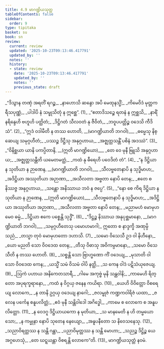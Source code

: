 ```yaml
---
title: 4.9 မာဂဏ္ဍိယသုတ္တ
tableOfContents: false
sidebar:
  order: 9
type: tipitaka
basket: su
book: sn
review:
  current: review
  updated: '2025-10-23T09:13:46.417791'
  updated_by: ''
  notes: ''
  history:
  - state: review
    date: '2025-10-23T09:13:46.417791'
    updated_by: ''
    notes: ''
    previous_state: draft
---
```



<ReviewStatus review={frontmatter.review} showDetails={true} />

<HypothesisAnnotation frontmatter={frontmatter} />

<DynamicBreadcrumb />

<Division number="842" book="sn" e="ch" v="18" p="409">

<Paragraph number="1011" type="verses" book="sn">
_“ဒိသွာန တဏှံ အရတိံ ရဂဉ္စ,_  
_နာဟောသိ ဆန္ဒော အပိ မေထုနသ္မိံ;_  
_ကိမေဝိဒံ မုတ္တကရီသပုဏ္ဏံ,_  
_ပါဒါပိ နံ သမ္ဖုသိတုံ န ဣစ္ဆေ”. (1)_  

</Paragraph>

</Division>
<Division number="843" book="sn" e="ch" v="18" p="409">

<Paragraph number="1012" type="verses" book="sn">
_“ဧတာဒိသဉ္စေ ရတနံ န ဣစ္ဆသိ,_  
_နာရိံ နရိန္ဒေဟိ ဗဟူဟိ ပတ္ထိတံ;_  
_ဒိဋ္ဌိဂတံ သီလဝတံ နု ဇီဝိတံ,_  
_ဘဝူပပတ္တိဉ္စ ဝဒေသိ ကီဒိသံ”. (2)_  

</Paragraph>

</Division>
<Division number="844" book="sn" e="ch" v="18" p="409">

<Paragraph number="1013" type="verses" book="sn">
_“ဣဒံ ဝဒါမီတိ န တဿ ဟောတိ, __(မာဂဏ္ဍိယာတိ ဘဂဝါ)___  
_ဓမ္မေသု နိစ္ဆေယျ သမုဂ္ဂဟီတံ;_  
_ပဿဉ္စ ဒိဋ္ဌီသု အနုဂ္ဂဟာယ,_  
_အဇ္ဈတ္တသန္တိံ ပစိနံ အဒဿံ”. (3)_  

</Paragraph>

</Division>
<Division number="845" book="sn" e="ch" v="18" p="410">

<Paragraph number="1014" type="verses" book="sn">
_“ဝိနိစ္ဆယာ ယာနိ ပကပ္ပိတာနိ, __(ဣတိ မာဂဏ္ဍိယော)___  
_တေ ဝေ မုနီ ဗြူသိ အနုဂ္ဂဟာယ;_  
_အဇ္ဈတ္တသန္တီတိ ယမေတမတ္ထံ,_  
_ကထံ နု ဓီရေဟိ ပဝေဒိတံ တံ”. (4)_  

</Paragraph>

</Division>
<Division number="846" book="sn" e="ch" v="18" p="410">

<Paragraph number="1015" type="verses" book="sn">
_“န ဒိဋ္ဌိယာ န သုတိယာ န ဉာဏေန, __(မာဂဏ္ဍိယာတိ ဘဂဝါ)___  
_သီလဗ္ဗတေနာပိ န သုဒ္ဓိမာဟ;_  
_အဒိဋ္ဌိယာ အဿုတိယာ အဉာဏာ,_  
_အသီလတာ အဗ္ဗတာ နောပိ တေန;_  
_ဧတေ စ နိဿဇ္ဇ အနုဂ္ဂဟာယ,_  
_သန္တော အနိဿာယ ဘဝံ န ဇပ္ပေ”. (5)_  

</Paragraph>

</Division>
<Division number="847" book="sn" e="ch" v="18" p="410">

<Paragraph number="1016" type="verses" book="sn">
_“နော စေ ကိရ ဒိဋ္ဌိယာ န သုတိယာ န ဉာဏေန, __(ဣတိ မာဂဏ္ဍိယော)___  
_သီလဗ္ဗတေနာပိ န သုဒ္ဓိမာဟ;_  
_အဒိဋ္ဌိယာ အဿုတိယာ အဉာဏာ,_  
_အသီလတာ အဗ္ဗတာ နောပိ တေန;_  
_မညာမဟံ မောမုဟမေဝ ဓမ္မံ,_  
_ဒိဋ္ဌိယာ ဧကေ ပစ္စေန္တိ သုဒ္ဓိံ”. (6)_  

</Paragraph>

</Division>
<Division number="848" book="sn" e="ch" v="18" p="410">

<Paragraph number="1017" type="verses" book="sn">
_“ဒိဋ္ဌဉ္စ နိဿာယ အနုပုစ္ဆမာနော, __(မာဂဏ္ဍိယာတိ ဘဂဝါ)___  
_သမုဂ္ဂဟီတေသု ပမောဟမာဂါ;_  
ဣတော စ နာဒ္ဒက္ခိ အဏုမ္ပိ သညံ,_  
_တသ္မာ တုဝံ မောမုဟတော ဒဟာသိ. (7)_  

</Paragraph>

</Division>
<Division number="849" book="sn" e="ch" v="18" p="410">

<Paragraph number="1018" type="verses" book="sn">
_သမော ဝိသေသီ ဥဒ ဝါ နိဟီနော,_  
_ယော မညတိ သော ဝိဝဒေထ တေန;_  
_တီသု ဝိဓာသု အဝိကမ္ပမာနော,_  
_သမော ဝိသေသီတိ န တဿ ဟောတိ. (8)_  

</Paragraph>

</Division>
<Division number="850" book="sn" e="ch" v="18" p="410">

<Paragraph number="1019" type="verses" book="sn">
_သစ္စန္တိ သော ဗြာဟ္မဏော ကိံ ဝဒေယျ,_  
_မုသာတိ ဝါ သော ဝိဝဒေထ ကေန;_  
_ယသ္မိံ သမံ ဝိသမံ ဝါပိ နတ္ထိ,_  
_သ ကေန ဝါဒံ ပဋိသံယုဇေယျ. (9)_  

</Paragraph>

</Division>
<Division number="851" book="sn" e="ch" v="18" p="411">

<Paragraph number="1020" type="verses" book="sn">
_ဩကံ ပဟာယ အနိကေတသာရီ,_  
_ဂါမေ အကုဗ္ဗံ မုနိ သန္ထဝါနိ;_  
_ကာမေဟိ ရိတ္တော အပုရက္ခရာနော,_  
_ကထံ န ဝိဂ္ဂယှ ဇနေန ကယိရာ. (10)_  

</Paragraph>

</Division>
<Division number="852" book="sn" e="ch" v="18" p="411">

<Paragraph number="1021" type="verses" book="sn">
_ယေဟိ ဝိဝိတ္တော ဝိစရေယျ လောကေ,_  
_န တာနိ ဥဂ္ဂယှ ဝဒေယျ နာဂေါ;_  
_ဇလမ္ဗုဇံ ကဏ္ဍကဝါရိဇံ ယထာ,_  
_ဇလေန ပင်္ကေန စနူပလိတ္တံ;_  
_ဧဝံ မုနီ သန္တိဝါဒေါ အဂိဒ္ဓေါ,_  
_ကာမေ စ လောကေ စ အနူပလိတ္တော. (11)_  

</Paragraph>

</Division>
<Division number="853" book="sn" e="ch" v="18" p="411">

<Paragraph number="1022" type="verses" book="sn">
_န ဝေဒဂူ ဒိဋ္ဌိယာယကော န မုတိယာ,_  
_သ မာနမေတိ န ဟိ တမ္မယော သော;_  
_န ကမ္မုနာ နောပိ သုတေန နေယျော,_  
_အနူပနီတော သ နိဝေသနေသု. (12)_  

</Paragraph>

</Division>
<Division number="854" book="sn" e="ch" v="18" p="411">

<Paragraph number="1023" type="verses" book="sn">
_သညာဝိရတ္တဿ န သန္တိ ဂန္ထာ,_  
_ပညာဝိမုတ္တဿ န သန္တိ မောဟာ;_  
_သညဉ္စ ဒိဋ္ဌိဉ္စ ယေ အဂ္ဂဟေသုံ,_  
_တေ ဃဋ္ဋယန္တာ ဝိစရန္တိ လောကေ”တိ. (13)_  


</Paragraph>
</Division>

<Paragraph number="1024" type="center" book="sn">
မာဂဏ္ဍိယသုတ္တံ နဝမံ.
</Paragraph>
